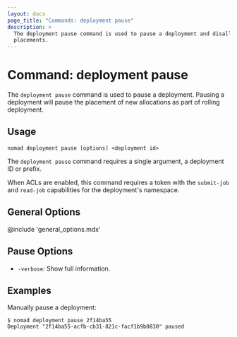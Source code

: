 ```yaml
---
layout: docs
page_title: "Commands: deployment pause"
description: >
  The deployment pause command is used to pause a deployment and disallow new
  placements.
---
```


# Command: deployment pause

The `deployment pause` command is used to pause a deployment. Pausing a
deployment will pause the placement of new allocations as part of rolling
deployment.

## Usage

```plaintext
nomad deployment pause [options] <deployment id>
```

The `deployment pause` command requires a single argument, a deployment ID or
prefix.

When ACLs are enabled, this command requires a token with the `submit-job`
and `read-job` capabilities for the deployment's namespace.

## General Options

@include 'general_options.mdx'

## Pause Options

- `-verbose`: Show full information.

## Examples

Manually pause a deployment:

```shell-session
$ nomad deployment pause 2f14ba55
Deployment "2f14ba55-acfb-cb31-821c-facf1b9b0830" paused
```

